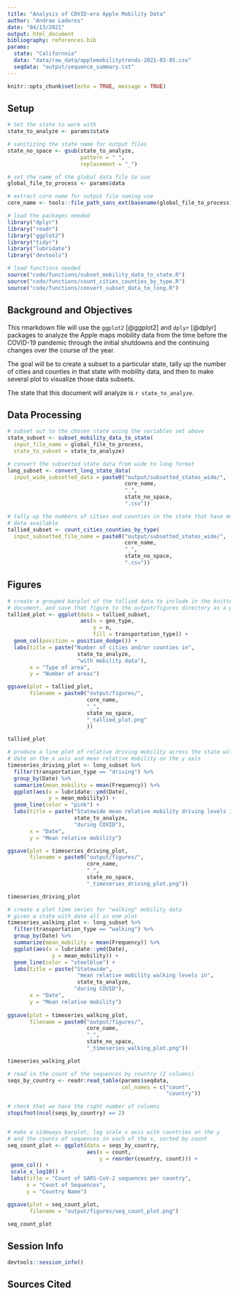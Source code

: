 ```yaml
---
title: "Analysis of COVID-era Apple Mobility Data"
author: "Andrae Ladores"
date: "04/13/2021"
output: html_document
bibliography: references.bib
params:
  state: "Californnia"
  data: "data/raw_data/applemobilitytrends-2021-03-05.csv"
  seqdata: "output/sequence_summary.txt"  
---
```


```r
knitr::opts_chunk$set(echo = TRUE, message = TRUE)
```

## Setup

```r
# Set the state to work with
state_to_analyze <- params$state

# sanitizing the state name for output files
state_no_space <- gsub(state_to_analyze,
                       pattern = " ",
                       replacement = "_")

# set the name of the global data file to use
global_file_to_process <- params$data

# extract core name for output file naming use
core_name <- tools::file_path_sans_ext(basename(global_file_to_process))
```

```r
# load the packages needed
library("dplyr")
library("readr")
library("ggplot2")
library("tidyr")
library("lubridate")
library("devtools")

# load functions needed
source("code/functions/subset_mobility_data_to_state.R")
source("code/functions/count_cities_counties_by_type.R")
source("code/functions/convert_subset_data_to_long.R")
```

## Background and Objectives 

This rmarkdown file will use the `ggplot2` [@ggplot2] and `dplyr` [@dplyr] packages
to analyze the Apple maps mobility data from the time before the COVID-19 pandemic
through the initial shutdowns and the continuing changes over the course of the year. 

The goal will be to create a subset to a particular state, tally up the number of 
cities and counties in that state with mobility data, and then to make several plot to visualize those data subsets.

The state that this document will analyze is `r state_to_analyze`.

## Data Processing

```r
# subset out to the chosen state using the variables set above
state_subset <- subset_mobility_data_to_state(
  input_file_name = global_file_to_process,
  state_to_subset = state_to_analyze)
```

```r
# convert the subsetted state data from wide to long format
long_subset <- convert_long_state_data(
  input_wide_subsetted_data = paste0("output/subsetted_states_wide/",
                                     core_name,
                                     "_",
                                     state_no_space,
                                     ".csv"))

```
```r
# tally up the numbers of cities and counties in the state that have mobility
# data available
tallied_subset <- count_cities_counties_by_type(
  input_subsetted_file_name = paste0("output/subsetted_states_wide/",
                                     core_name,
                                     "_",
                                     state_no_space,
                                     ".csv"))
```

## Figures

```r
# create a grouped barplot of the tallied data to include in the knitted
# document, and save that figure to the output/figures directory as a png
tallied_plot <- ggplot(data = tallied_subset,
                       aes(x = geo_type,
                           y = n,
                           fill = transportation_type)) +
  geom_col(position = position_dodge()) +
  labs(title = paste("Number of cities and/or counties in",
                      state_to_analyze,
                      "with mobility data"),
       x = "Type of area",
       y = "Number of areas")

ggsave(plot = tallied_plot,
       filename = paste0("output/figures/",
                         core_name,
                         "_",
                         state_no_space,
                         "_tallied_plot.png"
                         ))

tallied_plot
```

```r
# produce a line plot of relative driving mobility across the state with
# date on the x axis and mean relative mobility on the y axis
timeseries_driving_plot <- long_subset %>%
  filter(transportation_type == "driving") %>%
  group_by(Date) %>%
  summarize(mean_mobility = mean(Frequency)) %>%
  ggplot(aes(x = lubridate::ymd(Date),
             y = mean_mobility)) +
  geom_line(color = "pink") +
  labs(title = paste("Statewide mean relative mobility driving levels in",
                     state_to_analyze,
                     "during COVID"),
       x = "Date",
       y = "Mean relative mobility")

ggsave(plot = timeseries_driving_plot,
       filename = paste0("output/figures/",
                         core_name,
                         "_",
                         state_no_space,
                         "_timeseries_driving_plot.png"))

timeseries_driving_plot
```

```r
# create a plot time series for "walking" mobility data
# given a state with date all in one plot
timeseries_walking_plot <- long_subset %>%
  filter(transportation_type == "walking") %>%
  group_by(Date) %>%
  summarize(mean_mobility = mean(Frequency)) %>%
  ggplot(aes(x = lubridate::ymd(Date),
              y = mean_mobility)) +
  geom_line(color = "steelblue") +
  labs(title = paste("Statewide",
                      "mean relative mobility walking levels in",
                      state_to_analyze,
                     "during COVID"),
       x = "Date",
       y = "Mean relative mobility")
       
ggsave(plot = timeseries_walking_plot,
       filename = paste0("output/figures/",
                         core_name,
                         "_",
                         state_no_space,
                         "_timeseries_walking_plot.png"))

timeseries_walking_plot
```


```r
# read in the count of the sequences by country (2 columns)
seqs_by_country <- readr:read_table(params$seqdata,
                                    col_names = c("count",
                                                  "country"))

# check that we have the right number of columns
stopifnot(ncol(seqs_by_country) == 2)


# make a sideways barplot, log scale x axis with countries on the y
# and the counts of sequences in each of the x, sorted by count
seq_count_plot <- ggplot(data = seqs_by_country,
                         aes(x = count,
                             y = reorder(country, count))) +
 geom_col() +
 scale_x_log10() +
 labs(title = "Count of SARS-CoV-2 sequences per country",
      x = "Count of Sequences",
      y = "Country Name")

ggsave(plot = seq_count_plot,
       filename = "output/figures/seq_count_plot.png")

seq_count_plot
```

## Session Info

```r
devtools::session_info()
```


## Sources Cited


